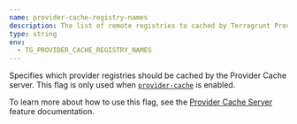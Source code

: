 ```yaml
---
name: provider-cache-registry-names
description: The list of remote registries to cached by Terragrunt Provider Cache server. By default, 'registry.terraform.io', 'registry.opentofu.org'.
type: string
env:
  - TG_PROVIDER_CACHE_REGISTRY_NAMES
---
```


Specifies which provider registries should be cached by the Provider Cache server. This flag is only used when [`provider-cache`](/docs/reference/cli/commands/run#provider-cache) is enabled.

To learn more about how to use this flag, see the [Provider Cache Server](/docs/features/provider-cache-server) feature documentation.
